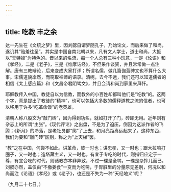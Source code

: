 ```yaml
---
---
---
```

title: 吃教 丰之余
---



达一先生在《文统之梦》里，因刘勰自谓梦随孔子，乃始论文，而后来做了和尚，遂讥其“贻羞往圣”。其实是中国自南北朝以来，凡有文人学士，道士和尚，大抵以“无特操”为特色的。晋以来的名流，每一个人总有三种小玩意，一是《论语》和《孝经》，二是《老子》，三是《维摩诘经》，不但采作谈资，并且常常做一点注解。唐有三教辩论，后来变成大家打诨；所谓名儒，做几篇伽蓝碑文也不算什么大事。宋儒道貌岸然，而窃取禅师的语录。清呢，去今不远，我们还可以知道儒者的相信《太上感应篇》和《文昌帝君阴骘文》，并且会请和尚到家里来拜忏。

耶稣教传入中国，教徒自以为信教，而教外的小百姓却都叫他们是“吃教”的。这两个字，真是提出了教徒的“精神”，也可以包括大多数的儒释道教之流的信者，也可以移用于许多“吃革命饭”的老英雄。

清朝人称八股文为“敲门砖”，因为得到功名，就如打开了门，砖即无用。近年则有杂志上的所谓“主张”。《现代评论》之出盘，不是为了迫压，倒因为这派作者的飞腾；《新月》的冷落，是老社员都“爬”了上去，和月亮距离远起来了。这种东西，我们为要和“敲门砖”区别，称之为“上天梯”罢。

“教”之在中国，何尝不如此。讲革命，彼一时也；讲忠孝，又一时也；跟大拉嘛打圈子，又一时也；造塔藏主义，又一时也。有宜于专吃的时代，则指归应定于一尊，有宜合吃的时代，则诸教亦本非异致，不过一碟是全鸭，一碟是杂拌儿而已。刘勰亦然，盖仅由“不撤姜食”一变而为吃斋，于胃脏里的分量原无差别，何况以和尚而注《论语》《孝经》或《老子》，也还是不失为一种“天经地义”呢？

（九月二十七日。）